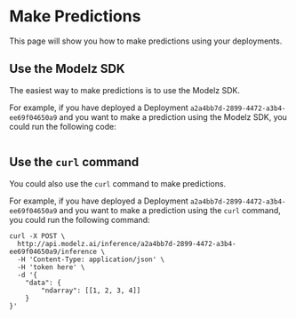 # Make Predictions

This page will show you how to make predictions using your deployments.

## Use the Modelz SDK

The easiest way to make predictions is to use the Modelz SDK.

For example, if you have deployed a Deployment `a2a4bb7d-2899-4472-a3b4-ee69f04650a9` and you want to make a prediction using the Modelz SDK, you could run the following code:

``` python copy
```

## Use the `curl` command

You could also use the `curl` command to make predictions.

For example, if you have deployed a Deployment `a2a4bb7d-2899-4472-a3b4-ee69f04650a9` and you want to make a prediction using the `curl` command, you could run the following command:

``` copy
curl -X POST \
  http://api.modelz.ai/inference/a2a4bb7d-2899-4472-a3b4-ee69f04650a9/inference \
  -H 'Content-Type: application/json' \
  -H 'token here' \
  -d '{
    "data": {
        "ndarray": [[1, 2, 3, 4]]
    }
}'
```
